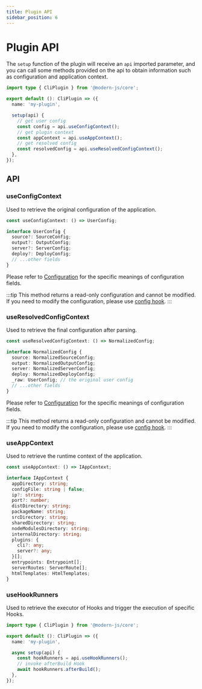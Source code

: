 ```yaml
---
title: Plugin API
sidebar_position: 6
---
```


# Plugin API

The `setup` function of the plugin will receive an `api` imported parameter, and you can call some methods provided on the api to obtain information such as configuration and application context.

```ts
import type { CliPlugin } from '@modern-js/core';

export default (): CliPlugin => ({
  name: 'my-plugin',

  setup(api) {
    // get user config
    const config = api.useConfigContext();
    // get plugin context
    const appContext = api.useAppContext();
    // get resolved config
    const resolvedConfig = api.useResolvedConfigContext();
  },
});
```

## API

### useConfigContext

Used to retrieve the original configuration of the application.

```ts
const useConfigContext: () => UserConfig;

interface UserConfig {
  source?: SourceConfig;
  output?: OutputConfig;
  server?: ServerConfig;
  deploy?: DeployConfig;
  // ...other fields
}
```

Please refer to [Configuration](/configure/app/usage) for the specific meanings of configuration fields.

:::tip
This method returns a read-only configuration and cannot be modified. If you need to modify the configuration, please use [config hook](/guides/topic-detail/framework-plugin/hook-list.html#config).
:::

### useResolvedConfigContext

Used to retrieve the final configuration after parsing.

```ts
const useResolvedConfigContext: () => NormalizedConfig;

interface NormalizedConfig {
  source: NormalizedSourceConfig;
  output: NormalizedOutputConfig;
  server: NormalizedServerConfig;
  deploy: NormalizedDeployConfig;
  _raw: UserConfig; // the original user config
  // ...other fields
}
```

Please refer to [Configuration](/configure/app/usage) for the specific meanings of configuration fields.

:::tip
This method returns a read-only configuration and cannot be modified. If you need to modify the configuration, please use [config hook](/guides/topic-detail/framework-plugin/hook-list.html#config).
:::

### useAppContext

Used to retrieve the runtime context of the application.

```ts
const useAppContext: () => IAppContext;

interface IAppContext {
  appDirectory: string;
  configFile: string | false;
  ip?: string;
  port?: number;
  distDirectory: string;
  packageName: string;
  srcDirectory: string;
  sharedDirectory: string;
  nodeModulesDirectory: string;
  internalDirectory: string;
  plugins: {
    cli?: any;
    server?: any;
  }[];
  entrypoints: Entrypoint[];
  serverRoutes: ServerRoute[];
  htmlTemplates: HtmlTemplates;
}
```

### useHookRunners

Used to retrieve the executor of Hooks and trigger the execution of specific Hooks.

```ts
import type { CliPlugin } from '@modern-js/core';

export default (): CliPlugin => ({
  name: 'my-plugin',

  async setup(api) {
    const hookRunners = api.useHookRunners();
    // invoke afterBuild Hook
    await hookRunners.afterBuild();
  },
});
```
